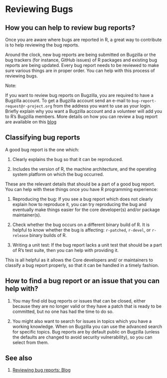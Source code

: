 # Reviewing Bugs

## How you can help to review bug reports?

Once you are aware where bugs are reported in $\textsf{R}$, a great way to contribute is to help reviewing the bug reports.

Around the clock, new bug reports are being submitted on Bugzilla or the bug trackers (for instance, GitHub issues) of $\textsf{R}$ packages and existing bug reports are being updated. Every bug report needs to be reviewed to make sure various things are in proper order. You can help with this process of reviewing bugs. 

Note: 

If you want to review bug reports on Bugzilla, you are required to have a Bugzilla account. To get a Bugzilla account send an e-mail to `bug-report-request@r-project.org` from the address you want to use as your login. Briefly explain why you want a Bugzilla account and a volunteer will add you to $\textsf{R}$'s Bugzilla members. More details on how you can review a bug report are available on this [blog](https://developer.r-project.org/Blog/public/2019/10/09/r-can-use-your-help-reviewing-bug-reports/)

## Classifying bug reports

A good bug report is the one which:

1. Clearly explains the bug so that it can be reproduced.

2. Includes the version of $\textsf{R}$, the machine architecture, and the operating system platform on which the bug occurred.

These are the relevant details that should be a part of a good bug report. You can help with these things once you have $\textsf{R}$ programming experience:

1. Reproducing the bug: If you see a bug report which does not clearly explain how to reproduce it, you can try reproducing the bug and eventually make things easier for the core developer(s) and/or package maintainer(s).

2. Check whether the bug occurs on a different binary build of $\textsf{R}$. It is helpful to know whether the bug is affecting: `r-patched`, `r-devel`, or `r-release` binary builds of $\textsf{R}$.

3. Writing a unit test: If the bug report lacks a unit test that should be a part of $\textsf{R}$'s test suite, then you can help with providing it.

This is all helpful as it allows the Core developers and/ or maintainers to classify a bug report properly, so that it can be handled in a timely fashion.

## How to find a bug report or an issue that you can help with?

1. You may find old bug reports or issues that can be closed, either because they are no longer valid or they have a patch that is ready to be committed, but no one has had the time to do so.

2. You might also want to search for issues in topics which you have a working knowledge. When on Bugzilla you can use the advanced search for specific topics. Bug reports are by default public on Bugzilla (unless the defaults are changed to avoid security vulnerability), so you can select from them.

## See also

1. [Reviewing bug reports: Blog](https://developer.r-project.org/Blog/public/2019/10/09/r-can-use-your-help-reviewing-bug-reports/)
